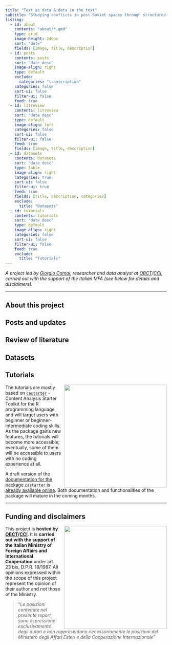 ```yaml
---
title: "Text as data & data in the text"
subtitle: "Studying conflicts in post-Soviet spaces through structured analysis of textual contents available on-line"
listing: 
  - id: about
    contents: "about/*.qmd"
    type: grid
    image-height: 240px
    sort: "date"
    fields: [image, title, description]
  - id: posts
    contents: posts
    sort: "date desc"
    image-align: right
    type: default
    exclude:
      categories: "transcription"
    categories: false
    sort-ui: false
    filter-ui: false
    feed: true
  - id: litreview
    contents: litreview
    sort: "date desc"
    type: default
    image-align: left
    categories: false
    sort-ui: false
    filter-ui: false
    feed: true
    fields: [image, title, description]
  - id: datasets
    contents: datasets
    sort: "date desc"
    type: table
    image-align: right
    categories: true
    sort-ui: false
    filter-ui: true
    feed: true  
    fields: [title, description, categories]
    exclude:
      title: "Datasets"
  - id: tutorials
    contents: tutorials
    sort: "date desc"
    type: default
    image-align: right
    categories: false
    sort-ui: false
    filter-ui: false
    feed: true
    exclude:
      title: "Tutorials"
---
```


*A project led by [Giorgio Comai](https://giorgiocomai.eu/), researcher and data analyst at [OBCT](https://www.balcanicaucaso.org/)/[CCI](https://www.cci.tn.it/), carried out with the support of the Italian MFA (see below for details and disclaimers).*

<hr />

## About this project

::: {#about}
:::

## Posts and updates

::: {#posts}
:::

## Review of literature

::: {#litreview}
:::

## Datasets

::: {#datasets}
:::

## Tutorials

[![](img/castarter_logo.webp){style="float:right; margin-left: 10px;" fig-align="left" width="320"}](https://github.com/giocomai/castarter)The tutorials are mostly based on [`castarter`](https://github.com/giocomai/castarter) - Content Analysis Starter Toolkit for the R programming language, and will target users with beginner or beginner-intermediate coding skills. As the package gains new features, the tutorials will become more accessible; eventually, some of them will be accessible to users with no coding experience at all.

A draft version of the [documentation for the package `castarter` is already available online](http://castarter.tadadit.xyz/). Both documentation and functionalities of the package will mature in the coming months.

<hr />

::: {#tutorials}
:::

## Funding and disclaimers

![](img/giocomai_highlighting_just_a_few_words_in_a_book_with_TEXT_and__8511f200-3b9c-4454-8b4b-e467e8f8e861.webp){style="float:right; margin-left: 10px;" fig-align="left" width="320"}

This project is **hosted by [OBCT](https://www.balcanicaucaso.org/)/[CCI](https://www.cci.tn.it/)**. It is **carried out with the support of the Italian Ministry of Foreign Affairs and International Cooperation** under art. 23 bis, D.P.R. 18/1967. All opinions expressed within the scope of this project represent the opinion of their author and not those of the Ministry.

> "*Le posizioni contenute nel presente report sono espressione esclusivamente degli autori e non rappresentano necessariamente le posizioni del Ministero degli Affari Esteri e della Cooperazione Internazionale"*

